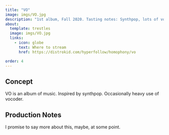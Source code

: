 ```yaml
---
title: "VO"
image: imgs/VO.jpg
description: "1st album, Fall 2020. Tasting notes: Synthpop, lots of vocoder"
about:
  template: trestles
  image: imgs/VO.jpg
  links:
    - icon: globe
      text: Where to stream
      href: https://distrokid.com/hyperfollow/homophony/vo

order: 4
---
```




## Concept

VO is an album of music. Inspired by synthpop. Occasionally heavy use of vocoder.

## Production Notes

I promise to say more about this, maybe, at some point.

